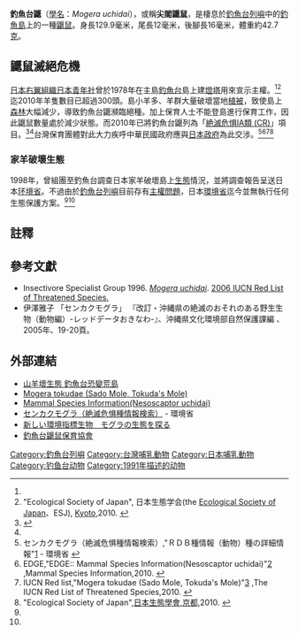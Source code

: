 {{noteTA
|G1=長度單位
|G2=钓鱼台
}}
{{Speciesbox
| image = 
| status = VU
| status_system = IUCN3.1
| status_ref = <ref name=iucn>{{cite iucn|url=https://www.iucnredlist.org/details/14563/0|title=''Mogera uchidai'' |author= Yasushi Yokohata |year=2008 |access-date=25 September 2015|ref=harv}}</ref>
| taxon = Mogera uchidai
| authority = [[Tokiharu_Abe|Abe]], Shiraishi & Arai, 1991
| synonyms = 
| range_map = Senkaku Mole area.png
| range_map_caption = 釣魚台鼴的分布范围
}}

'''釣魚台鼴'''（[[双名法|學名]]：''Mogera uchidai''），或稱'''尖閣鼴鼠'''，是棲息於[[釣魚台列嶼|釣魚台列嶼]]中的[[釣魚島|釣魚島]]上的一種[[鼴鼠|鼴鼠]]。身長129.9毫米，尾長12毫米，後腳長16毫米，體重約42.7[[克|克]]。

== 鼴鼠滅絕危機 ==
[[日本右翼組織|日本右翼組織]][[日本青年社|日本青年社]]曾於1978年在主島[[釣魚台|釣魚台]]島上建[[釣魚台燈塔|燈塔]]用來宣示主權。<ref name=jagoatdestroy/><ref>"Ecological Society of Japan"{{cite web |url=http://www.esj.ne.jp/esj/index-e.html |title=存档副本 |accessdate=2010-09-22  |deadurl=yes |archiveurl=https://web.archive.org/web/20100830020825/http://www.esj.ne.jp/esj/index-e.html |archivedate=2010-08-30 }}, 日本生態学会(the [[Ecological_Society_of_Japan|Ecological Society of Japan]]、ESJ), [[Kyoto|Kyoto]],2010. {{ja icon}}{{en icon}}</ref>迄2010年羊隻數目已超過300頭。島小羊多、羊群大量破壞當地[[植被|植被]]，致使島上[[森林|森林]]大幅減少，導致釣魚台鼴瀕臨絕種。加上保育人士不能登島進行保育工作，因此鼴鼠數量處於減少狀態。而2010年{{link-ja|日本生物多様性中心|生物多様性センター}}已將釣魚台鼴列為「[[極危物種|絶滅危惧IA類 (CR)]]」項目。<ref name="Byagi">{{Cite journal|language=ja|author=横畑泰志・横田昌嗣・太田英利|title=尖閣諸島魚釣島の生物相と野生化ヤギ問題|url=http://home.hiroshima-u.ac.jp/heiwa/Pub/42/16Yokohata.pdf|format=PDF|accessdate=2011-12-06|archive-date=2013-10-04|archive-url=https://web.archive.org/web/20131004212928/http://home.hiroshima-u.ac.jp/heiwa/Pub/42/16Yokohata.pdf|dead-url=no}}</ref><ref name=BiodiC-J/>台灣保育團體對此大力疾呼中華民國政府應與[[日本行政機關|日本政府]]為此交涉。<ref name=BiodiC-J>センカクモグラ（絶滅危惧種情報検索）,"ＲＤＢ種情報（動物）種の詳細情報"[http://www.biodic.go.jp/cgi-db/gen/RDB_G2000_DO.RDB_DETAIL?wamei=%a5%bb%a5%f3%a5%ab%a5%af%a5%e2%a5%b0%a5%e9&bunrui_c=&rank=&search_str=%a5%bb%a5%f3%a5%ab%a5%af%a5%e2%a5%b0%a5%e9&gaku_n=&start_row=1] {{Wayback|url=http://www.biodic.go.jp/cgi-db/gen/RDB_G2000_DO.RDB_DETAIL?wamei=%a5%bb%a5%f3%a5%ab%a5%af%a5%e2%a5%b0%a5%e9&bunrui_c=&rank=&search_str=%a5%bb%a5%f3%a5%ab%a5%af%a5%e2%a5%b0%a5%e9&gaku_n=&start_row=1 |date=20190701110217 }} - 環境省{{tsl|ja|生物多様性センター|日本生物多様性中心}} {{ja icon}}</ref><ref name=jagoatdestroy>EDGE,"EDGE:: Mammal Species Information(Nesoscaptor uchidai)"[http://www.edgeofexistence.org/mammals/species_info.php?id=68] {{Wayback|url=http://www.edgeofexistence.org/mammals/species_info.php?id=68 |date=20100922150619 }},Mammal Species Information,2010. {{en icon}}</ref><ref>IUCN Red list,"Mogera tokudae (Sado Mole, Tokuda's Mole)"[http://www.iucnredlist.org/apps/redlist/details/13603/0] {{Wayback|url=http://www.iucnredlist.org/apps/redlist/details/13603/0 |date=20120517053736 }},The IUCN Red List of Threatened Species,2010. {{en icon}}</ref><ref name=jaecology>"Ecological Society of Japan"{{cite web |url=http://www.esj.ne.jp/esj/index-e.html |title=存档副本 |accessdate=2010-09-22  |deadurl=yes |archiveurl=https://web.archive.org/web/20100830020825/http://www.esj.ne.jp/esj/index-e.html |archivedate=2010-08-30 }},[[日本生態學會|日本生態學會]],[[京都|京都]],2010. {{ja icon}}{{en icon}}</ref>

=== 家羊破壞生態 ===
1998年，{{link-ja|日本生態學會|日本生態学会}}曾組團至釣魚台調查日本家羊破壞島上[[生态系统|生態]]情況，並將調查報告呈送日本[[环境省|环境省]]。不過由於[[釣魚台列嶼|釣魚台列嶼]]目前存有[[釣魚臺列嶼主權問題|主權問題]]，日本[[環境省|環境省]]迄今並無執行任何生態保護方案。<ref name=jagoatdestroy/><ref name=jaecology/>

== 註釋 ==
{{reflist|2}}

== 參考文獻 ==
{{refbegin|2}}
* Insectivore Specialist Group 1996.  ''[http://www.iucnredlist.org/search/details.php/14563/all Mogera uchidai]''. [http://www.iucnredlist.org 2006 IUCN Red List of Threatened Species.] {{Wayback|url=http://www.iucnredlist.org/ |date=20180124171625 }} {{en icon}}
* 伊澤雅子 「センカクモグラ」 『改訂・沖縄県の絶滅のおそれのある野生生物（動物編）-レッドデータおきなわ-』、沖縄県文化環境部自然保護課編 、2005年、19-20頁。{{ja icon}}
{{refend}}

== 外部連結 ==
{{div col|cols=2}}
* [https://web.archive.org/web/20160306010633/http://www.ireading.cc/broach/board.aspx?bid=29985 山羊壞生態 釣魚台恐變荒島]
* [http://www.iucnredlist.org/apps/redlist/details/13603/0 Mogera tokudae (Sado Mole, Tokuda's Mole)] {{Wayback|url=http://www.iucnredlist.org/apps/redlist/details/13603/0 |date=20120517053736 }} {{en icon}}
* [http://www.edgeofexistence.org/mammals/species_info.php?id=68 Mammal Species Information(Nesoscaptor uchidai)] {{Wayback|url=http://www.edgeofexistence.org/mammals/species_info.php?id=68 |date=20100922150619 }} {{en icon}}
* [http://www.biodic.go.jp/cgi-db/gen/RDB_G2000_DO.RDB_DETAIL?wamei=%a5%bb%a5%f3%a5%ab%a5%af%a5%e2%a5%b0%a5%e9&bunrui_c=&rank=&search_str=%a5%bb%a5%f3%a5%ab%a5%af%a5%e2%a5%b0%a5%e9&gaku_n=&start_row=1 センカクモグラ（絶滅危惧種情報検索）] {{Wayback|url=http://www.biodic.go.jp/cgi-db/gen/RDB_G2000_DO.RDB_DETAIL?wamei=%a5%bb%a5%f3%a5%ab%a5%af%a5%e2%a5%b0%a5%e9&bunrui_c=&rank=&search_str=%a5%bb%a5%f3%a5%ab%a5%af%a5%e2%a5%b0%a5%e9&gaku_n=&start_row=1 |date=20190701110217 }} - 環境省{{tsl|ja|生物多様性センター|日本生物多様性中心}} {{ja icon}}
* [http://www.sci.u-toyama.ac.jp/env/thesis/yokohata/ 新しい環境指標生物　モグラの生態を探る]{{dead link|date=2018年4月 |bot=InternetArchiveBot |fix-attempted=yes }} {{ja icon}}
*[http://www.facebook.com/diaoyutaimole 釣魚台鼴鼠保育協會] {{Wayback|url=http://www.facebook.com/diaoyutaimole |date=20190701110217 }}
{{div col end}}

{{Taxonbar|from=Q615876}}
[[Category:釣魚台列嶼|Category:釣魚台列嶼]]
[[Category:台灣哺乳動物|Category:台灣哺乳動物]]
[[Category:日本哺乳動物|Category:日本哺乳動物]]
[[Category:钓鱼台动物|Category:钓鱼台动物]]
[[Category:1991年描述的动物|Category:1991年描述的动物]]